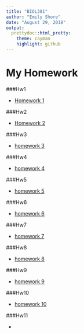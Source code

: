 ```yaml
---
title: "BIOL381"
author: "Emily Shore"
date: "August 29, 2018"
output: 
  prettydoc::html_pretty:
    theme: cayman
    highlight: github
---
```



# My Homework

###Hw1

* [Homework 1](homework_1.html)

###Hw2

* [Homework 2](homework_2.html) 

###Hw3

* [homework 3](homework_3.html)

###Hw4

* [homework 4](homework_4.html)

###Hw5

* [homework 5](homework_5.html)

###Hw6

* [homework 6](homework6.html)

###Hw7

* [homework 7](homework_7.html)

###Hw8

* [homework 8](homework_8.html)

###Hw9

* [homework 9](homework_9.html)

###Hw10

* [homework 10](homework_10.html)

###Hw11

*